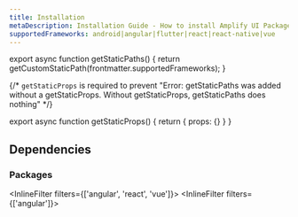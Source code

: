 ```yaml
---
title: Installation
metaDescription: Installation Guide - How to install Amplify UI Packages, Styles, and Fonts.
supportedFrameworks: android|angular|flutter|react|react-native|vue
---
```



export async function getStaticPaths() {
  return getCustomStaticPath(frontmatter.supportedFrameworks);
}

{/*  `getStaticProps` is required to prevent "Error: getStaticPaths was added without a getStaticProps. Without getStaticProps, getStaticPaths does nothing" */}

export async function getStaticProps() {
  return { props: {} }
}

## Dependencies

### Packages

<Dependencies />

<InlineFilter filters={['angular', 'react', 'vue']}>
  <InlineFilter filters={['angular']}>
    <AngularShims />
  </InlineFilter>

  <WebStyles />

  <WebFonts />
</InlineFilter>
